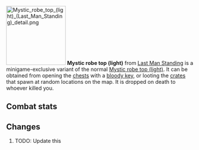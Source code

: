 {{Infobox Item
|name = Mystic robe top (light)
|image = [[File:Mystic robe top (light) (Last Man Standing).png]]
|release = [[04 August]] [[2016]]
|update = Last Man Standing Beta and Splashing Restrictions  # TODO: Update this
|members = No
|quest = No
|tradeable = No
|placeholder = No
|equipable = Yes
|stackable = No
|noteable = Yes
|options = Wield, Drop   # TODO: Update this
|examine = The upper half of a bright magical robe.
|value = 1
|alchable = No
|weight = 2.721
|id = 27160
}}
[[File:Mystic robe top (light) (Last Man Standing) detail.png|160px|left]]
'''Mystic robe top (light)''' from [[Last Man Standing]] is a minigame-exclusive variant of the normal [[Mystic robe top (light)]]. It can be obtained from opening the [[Chest (Last Man Standing)|chests]] with a [[bloody key]], or looting the [[Crate (Last Man Standing)|crates]] that spawn at random locations on the map. It is dropped on death to whoever killed you.

==Combat stats==
{{Infobox Bonuses
|astab = 0
|aslash = 0
|acrush = 0
|amagic = 20
|arange = 0
|dstab = 0
|dslash = 0
|dcrush = 0
|dmagic = 20
|drange = 0
|str = 0
|rstr = 0
|mdmg = 0
|prayer = 0
|slot = body
|image = [[File:Mystic robe top (light) equipped male.png|160px]]
|altimage = [[File:Mystic robe top (light) equipped female.png|160px]]
}}



==Changes==
# TODO: Update this
{{Subject changes header}}
{{Subject changes
|date = 4 August 2016
|update = Last Man Standing
|change = The item was made fully available with the release of Last Man Standing.
}}
{{Subject changes footer}}

{{Last Man Standing In-game Items}}
